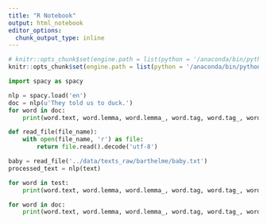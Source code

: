 ```yaml
---
title: "R Notebook"
output: html_notebook
editor_options: 
  chunk_output_type: inline
---
```


```r
# knitr::opts_chunk$set(engine.path = list(python = '/anaconda/bin/python'))
knitr::opts_chunk$set(engine.path = list(python = '/anaconda/bin/python'))
```


```python
import spacy as spacy

nlp = spacy.load('en')
doc = nlp(u'They told us to duck.')
for word in doc:
    print(word.text, word.lemma, word.lemma_, word.tag, word.tag_, word.pos, word.pos_)

```

```python

def read_file(file_name):
    with open(file_name, 'r') as file:
        return file.read().decode('utf-8')

baby = read_file('../data/texts_raw/barthelme/baby.txt')
processed_text = nlp(text)

for word in test:
    print(word.text, word.lemma, word.lemma_, word.tag, word.tag_, word.pos, word.pos_)

for word in doc:
    print(word.text, word.lemma, word.lemma_, word.tag, word.tag_, word.pos, word.pos_)
```

